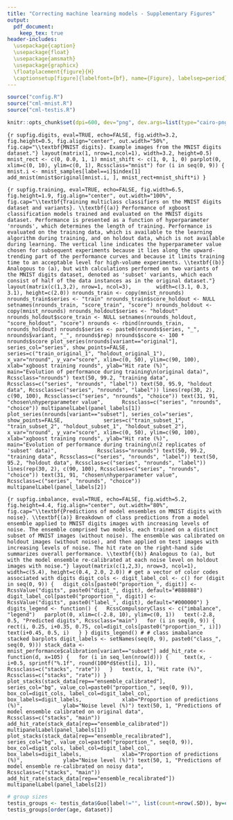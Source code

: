 ```yaml
---
title: "Correcting machine learning models - Supplementary Figures"
output:
  pdf_document:
    keep_tex: true
header-includes:
  \usepackage{caption}
  \usepackage{float}
  \usepackage{amsmath}
  \usepackage{graphicx}
  \floatplacement{figure}{H}
  \captionsetup[figure]{labelfont={bf}, name={Figure}, labelsep=period}
---
```



```r
source("config.R")
source("cml-mnist.R")
source("cml-testis.R")
```


```r
knitr::opts_chunk$set(dpi=600, dev="png", dev.args=list(type="cairo-png"))
```


```{r supfig.digits, eval=TRUE, echo=FALSE, fig.width=3.2, fig.height=0.5, fig.align="center", out.width="50%", fig.cap="\\textbf{MNIST digits}. Example images from the MNIST digits dataset."}
layout(matrix(1, nrow=1,ncol=1), width=3.2, height=0.5)
mnist_rect <- c(0, 0.0, 1, 1)
mnist_shift <- c(1, 0, 1, 0)
parplot(0, xlim=c(0, 10), ylim=c(0, 1), Rcssclass="mnist")
for (i in seq(0, 9)) {
  mnist.i <- mnist_samples[label==i]$index[1]
  add_mnist(mnist$original[mnist.i, ], mnist_rect+mnist_shift*i)
}
```


```{r supfig.training, eval=TRUE, echo=FALSE, fig.width=6.5, fig.height=1.9, fig.align="center", out.width="100%", fig.cap="\\textbf{Training multiclass classifiers on the MNIST digits dataset and variants}. \\textbf{(a)} Performance of xgboost classification models trained and evaluated on the MNIST digits dataset. Performance is presented as a function of hyperparameter 'nrounds', which determines the length of training. Performance is evaluated on the training data, which is available to the learning algorithm during training, and on holdout data, which is not available during learning. The vertical line indicates the hyperparameter value chosen for subsequent experiments because it lies along the upward-trending part of the performance curves and because it limits training time to an acceptable level for high-volume experiments. \\textbf{(b)} Analogous to (a), but with calculations performed on two variants of the MNIST digits dataset, denoted as 'subset' variants, which each consist of half of the data instances as in the original dataset."}
layout(matrix(c(1,3,2), nrow=1, ncol=3),
       width=c(3.1, 0.3, 3.1), height=c(2.0))
nrounds_train <- copy(mnist_nrounds)
nrounds_train$series <- "train"
nrounds_train$score_holdout <- NULL
setnames(nrounds_train, "score_train", "score")
nrounds_holdout <- copy(mnist_nrounds)
nrounds_holdout$series <- "holdout"
nrounds_holdout$score_train <- NULL
setnames(nrounds_holdout, "score_holdout", "score")
nrounds <- rbind(nrounds_train, nrounds_holdout)
nrounds$series <- paste0(nrounds$series, "_", nrounds$variant, "_", nrounds$rep)
nrounds$score <- 100 * nrounds$score
plot_series(nrounds[variant=="original"], series_col="series", show_points=FALSE,
            series=c("train_original_1", "holdout_original_1"),
            x_var="nround", y_var="score", xlim=c(0, 50), ylim=c(90, 100),
            xlab="xgboost training rounds", ylab="Hit rate (%)",
            main="Evolution of performance during training\n(original data)",
            Rcssclass="nrounds")
text(50, 99.2, "training data", Rcssclass=c("series", "nrounds", "label"))
text(50, 95.9, "holdout data", Rcssclass=c("series", "nrounds", "label"))
lines(rep(30, 2), c(90, 100), Rcssclass=c("series", "nrounds", "choice"))
text(31, 91, "chosen\nhyperparameter value",
     Rcssclass=c("series", "nrounds", "choice"))
multipanelLabel(panel_labels[1])
plot_series(nrounds[variant=="subset"], series_col="series", show_points=FALSE,
            series=c("train_subset_1", "train_subset_2", "holdout_subset_1", "holdout_subset_2"),
            x_var="nround", y_var="score", xlim=c(0, 50), ylim=c(90, 100),
            xlab="xgboost training rounds", ylab="Hit rate (%)",
            main="Evolution of performance during training\n(2 replicates of 'subset' data)",
            Rcssclass="nrounds")
text(50, 99.2, "training data", Rcssclass=c("series", "nrounds", "label"))
text(50, 95.2, "holdout data", Rcssclass=c("series", "nrounds", "label"))
lines(rep(30, 2), c(90, 100), Rcssclass=c("series", "nrounds", "choice"))
text(31, 91, "chosen\nhyperparameter value",
     Rcssclass=c("series", "nrounds", "choice"))
multipanelLabel(panel_labels[2])
```


```{r supfig.imbalance, eval=TRUE, echo=FALSE, fig.width=5.2, fig.height=4.4, fig.align="center", out.width="80%", fig.cap="\\textbf{Predictions of model ensembles on MNIST digits with noise}. \\textbf{(a)} Breakdown of class predictions from a model ensemble applied to MNIST digits images with increasing levels of noise. The ensemble comprised two models, each trained on a distinct subset of MNIST images (without noise). The ensemble was calibrated on holdout images (without noise), and then applied on test images with increasing levels of noise. The hit rate on the right-hand side summarizes overall performance. \\textbf{(b)} Analogous to (a), but with the model ensemble re-calibrated at each noise level on holdout images with noise."}
layout(matrix(c(1,2,3), nrow=3, ncol=1),
       width=c(5.4), height=c(0.4, 2.0, 2.0))
# get a vector of color codes associated with digits
digit_cols <- digit_label_col <- c()
for (digit in seq(0, 9)) {
  digit_cols[paste0("proportion_", digit)] <-
          RcssValue("digits", paste0("digit_", digit), default="#888888")
  digit_label_col[paste0("proportion_", digit)] <-
          RcssValue("digits", paste0("label_", digit), default="#000000")
}
digits_legend <- function() {
  RcssCompulsoryClass <- c("imbalance", "legend")
  parplot(0, xlim=c(-2.8, 10), ylim=c(0, 1))
  text(-2.8, 0.5, "Predicted digits", Rcssclass="main")
  for (i in seq(0, 9)) {
    rect(i, 0.25, i+0.35, 0.75, col=digit_cols[paste0("proportion_", i)])
    text(i+0.45, 0.5, i)
  }
}
digits_legend()
#
# class imabalance stacked barplots
digit_labels <- setNames(seq(0, 9), paste0("class_", seq(0, 9)))
stack_data <- mnist_performance$calibration[variant=="subset"]
add_hit_rate <- function(d, x=105) {
  for (i in seq_len(nrow(d))) {
    text(x, -i+0.5, sprintf("%.1f", round(100*d$test[i], 1)),
         Rcssclass=c("stacks", "rate"))
  }
  text(x, 1, "Hit rate (%)", Rcssclass=c("stacks", "rate"))
}
plot_stacks(stack_data[rep=="ensemble_calibrated"],
            series_col="bg", value_col=paste0("proportion_", seq(0, 9)),
            box_col=digit_cols, label_col=digit_label_col,
            box_labels=digit_labels,
            xlab="Proportion of predictions (%)",
            ylab="Noise level (%)")
text(50, 1, "Predictions of model ensemble calibrated on original data",
     Rcssclass=c("stacks", "main"))
add_hit_rate(stack_data[rep=="ensemble_calibrated"])
multipanelLabel(panel_labels[1])
plot_stacks(stack_data[rep=="ensemble_recalibrated"],
            series_col="bg", value_col=paste0("proportion_", seq(0, 9)),
            box_col=digit_cols, label_col=digit_label_col,
            box_labels=digit_labels,
            xlab="Proportion of predictions (%)",
            ylab="Noise level (%)")
text(50, 1, "Predictions of model ensemble re-calibrated on noisy data",
     Rcssclass=c("stacks", "main"))
add_hit_rate(stack_data[rep=="ensemble_recalibrated"])
multipanelLabel(panel_labels[2])
```

```r
# group sizes
testis_groups <- testis_data$Guo[label!="", list(count=nrow(.SD)), by=c("age", "dataset")]
testis_groups[order(age, dataset)]
```

